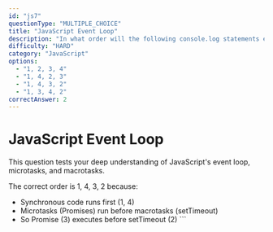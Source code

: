 ```yaml
---
id: "js7"
questionType: "MULTIPLE_CHOICE"
title: "JavaScript Event Loop"
description: "In what order will the following console.log statements execute? console.log('1'); setTimeout(() => console.log('2'), 0); Promise.resolve().then(() => console.log('3')); console.log('4');"
difficulty: "HARD"
category: "JavaScript"
options:
  - "1, 2, 3, 4"
  - "1, 4, 2, 3"
  - "1, 4, 3, 2"
  - "1, 3, 4, 2"
correctAnswer: 2
---
```


# JavaScript Event Loop

This question tests your deep understanding of JavaScript's event loop, microtasks, and macrotasks.

The correct order is 1, 4, 3, 2 because:
- Synchronous code runs first (1, 4)
- Microtasks (Promises) run before macrotasks (setTimeout)
- So Promise (3) executes before setTimeout (2)
\`\`\`
